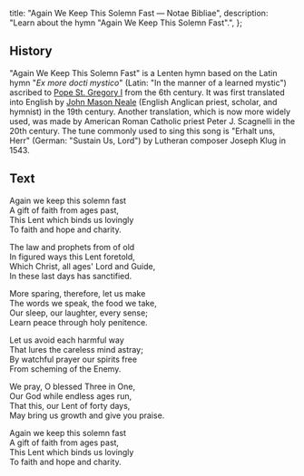   title: "Again We Keep This Solemn Fast — Notae Bibliae",
  description: "Learn about the hymn \"Again We Keep This Solemn Fast\".",
};

<Initial text="Again We Keep This Solemn Fast" />

## History

"Again We Keep This Solemn Fast" is a Lenten hymn based on the Latin hymn "*Ex more docti mystico*" (Latin: "In the manner of a learned mystic") ascribed to [Pope St. Gregory I](/people/saints/latin-fathers/gregory-the-great) from the 6th century. It was first translated into English by [John Mason Neale](/liturgy/music/composers/john-mason-neale) (English Anglican priest, scholar, and hymnist) in the 19th century. Another translation, which is now more widely used, was made by American Roman Catholic priest Peter J. Scagnelli in the 20th century. The tune commonly used to sing this song is "Erhalt uns, Herr" (German: "Sustain Us, Lord") by Lutheran composer Joseph Klug in 1543.

## Text

Again we keep this solemn fast<br/>
A gift of faith from ages past,<br/>
This Lent which binds us lovingly<br/>
To faith and hope and charity.

The law and prophets from of old<br/>
In figured ways this Lent foretold,<br/>
Which Christ, all ages' Lord and Guide,<br/>
In these last days has sanctified.

More sparing, therefore, let us make<br/>
The words we speak, the food we take,<br/>
Our sleep, our laughter, every sense;<br/>
Learn peace through holy penitence.

Let us avoid each harmful way<br/>
That lures the careless mind astray;<br/>
By watchful prayer our spirits free<br/>
From scheming of the Enemy.

We pray, O blessed Three in One,<br/>
Our God while endless ages run,<br/>
That this, our Lent of forty days,<br/>
May bring us growth and give you praise.

Again we keep this solemn fast<br/>
A gift of faith from ages past,<br/>
This Lent which binds us lovingly<br/>
To faith and hope and charity.
